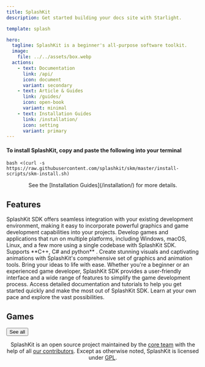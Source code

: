 ```yaml
---
title: SplashKit
description: Get started building your docs site with Starlight.

template: splash

hero:
  tagline: SplashKit is a beginner's all-purpose software toolkit.
  image:
    file: ../../assets/box.webp
  actions:
    - text: Documentation
      link: /api/
      icon: document
      variant: secondary
    - text: Article & Guides
      link: /guides/
      icon: open-book
      variant: minimal
    - text: Installation Guides
      link: /installation/
      icon: setting
      variant: primary
---
```






#### To install SplashKit, copy and paste the following into your terminal

```shell
bash <(curl -s https://raw.githubusercontent.com/splashkit/skm/master/install-scripts/skm-install.sh)
```

<center>See the [Installation Guides](/installation/) for more details.</center>

## Features

<CardGrid>
  <Card title="Easy Integration" icon="carbon:ibm-cloud-pak-integration">
    SplashKit SDK offers seamless integration with your existing development
    environment, making it easy to incorporate powerful graphics and game
    development capabilities into your projects.
  </Card>
  <Card title="Cross-Platform Support:" icon="system-uicons:airplay">
    Develop games and applications that run on multiple platforms, including
    Windows, macOS, Linux, and a few more using a single codebase with SplashKit
    SDK. Supports **C++, C# and python** .
  </Card>
  <Card title="Rich Graphics and Animation" icon="clarity:animation-solid">
    Create stunning visuals and captivating animations with SplashKit's
    comprehensive set of graphics and animation tools. Bring your ideas to life
    with ease.
  </Card>
  <Card title="Game Development Made Simple" icon="icon-park-outline:game-two">
    Whether you're a beginner or an experienced game developer, SplashKit SDK
    provides a user-friendly interface and a wide range of features to simplify
    the game development process.
  </Card>
  <Card title="Extensive Documentation" icon="iconoir:google-docs">
    Access detailed documentation and tutorials to help you get started quickly
    and make the most out of SplashKit SDK. Learn at your own pace and explore
    the vast possibilities.
  </Card>
  <Card title="Continuous Updates and Support" icon="grommet-icons:troubleshoot">
    <LinkCard
    title="Troubleshooting"
    icon="pencil"
    description="FAQs on MacOS, Windows, Linux and WSL"
    href="/troubleshoot/"
    />
  </Card>
</CardGrid>

<div class="game-header-container">
        <h2 id = "games">Games</h2>
        <button class="game-header-button" onclick="location.href='/games'">See all</button>
  </div>

<GameCard client:load />

<footer>
<CardAnimation client:only="react" />
<center>

  SplashKit is an open source project maintained by the [core team](https://github.com/orgs/splashkit/people) with the help of
  all [our contributors](https://github.com/orgs/splashkit/people). Except as otherwise noted, SplashKit is licensed under [GPL](https://www.gnu.org/licenses/gpl-3.0.en.html#content).
</center>
</footer>
